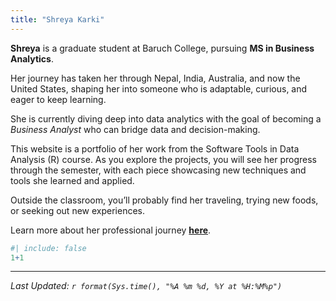 ```yaml
---
title: "Shreya Karki"
---
```


**Shreya** is a graduate student at Baruch College, pursuing **MS in Business Analytics**.  

Her journey has taken her through Nepal, India, Australia, and now the United States, shaping her into someone who is adaptable, curious, and eager to keep learning.  

She is currently diving deep into data analytics with the goal of becoming a *Business Analyst* who can bridge data and decision-making. 

This website is a portfolio of her work from the Software Tools in Data Analysis (R) course. As you explore the projects, you will see her progress through the semester, with each piece showcasing new techniques and tools she learned and applied.

Outside the classroom, you’ll probably find her traveling, trying new foods, or seeking out new experiences.

Learn more about her professional journey [**here**](https://www.linkedin.com/in/shreya-karki/).


```r
#| include: false
1+1
```
--------------
*Last Updated: `r format(Sys.time(), "%A %m %d, %Y at %H:%M%p")`*